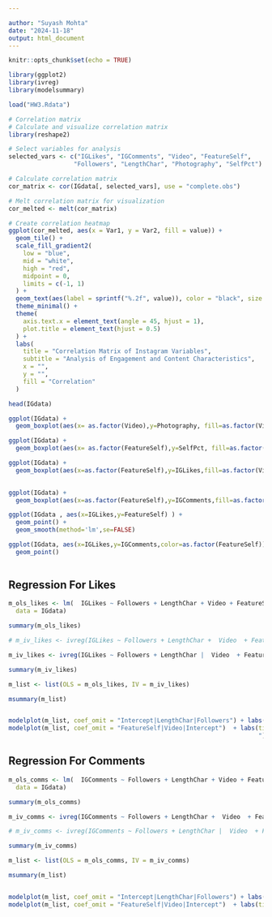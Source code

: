 ```yaml
---

author: "Suyash Mohta"
date: "2024-11-18"
output: html_document
---
```


```r
knitr::opts_chunk$set(echo = TRUE)
```

```r

library(ggplot2)
library(ivreg)
library(modelsummary)

load("HW3.Rdata")
```


```r
# Correlation matrix
# Calculate and visualize correlation matrix
library(reshape2)

# Select variables for analysis
selected_vars <- c("IGLikes", "IGComments", "Video", "FeatureSelf", 
                  "Followers", "LengthChar", "Photography", "SelfPct")

# Calculate correlation matrix
cor_matrix <- cor(IGdata[, selected_vars], use = "complete.obs")

# Melt correlation matrix for visualization
cor_melted <- melt(cor_matrix)

# Create correlation heatmap
ggplot(cor_melted, aes(x = Var1, y = Var2, fill = value)) +
  geom_tile() +
  scale_fill_gradient2(
    low = "blue",
    mid = "white",
    high = "red",
    midpoint = 0,
    limits = c(-1, 1)
  ) +
  geom_text(aes(label = sprintf("%.2f", value)), color = "black", size = 3) +
  theme_minimal() +
  theme(
    axis.text.x = element_text(angle = 45, hjust = 1),
    plot.title = element_text(hjust = 0.5)
  ) +
  labs(
    title = "Correlation Matrix of Instagram Variables",
    subtitle = "Analysis of Engagement and Content Characteristics",
    x = "",
    y = "",
    fill = "Correlation"
  )
```


```r

head(IGdata)

ggplot(IGdata) +
  geom_boxplot(aes(x= as.factor(Video),y=Photography, fill=as.factor(Video)))

```
```r

ggplot(IGdata) +
  geom_boxplot(aes(x= as.factor(FeatureSelf),y=SelfPct, fill=as.factor(FeatureSelf)))

```


```r

ggplot(IGdata) +
  geom_boxplot(aes(x=as.factor(FeatureSelf),y=IGLikes,fill=as.factor(Video) ))
  
```

```r
ggplot(IGdata) +
  geom_boxplot(aes(x=as.factor(FeatureSelf),y=IGComments,fill=as.factor(Video) ))
```




```r

ggplot(IGdata , aes(x=IGLikes,y=FeatureSelf) ) + 
  geom_point() + 
  geom_smooth(method='lm',se=FALSE)

```


```r

ggplot(IGdata, aes(x=IGLikes,y=IGComments,color=as.factor(FeatureSelf))) +
  geom_point() 
 
```


## Regression For Likes 

```r

m_ols_likes <- lm(  IGLikes ~ Followers + LengthChar + Video + FeatureSelf,
  data = IGdata)

summary(m_ols_likes)
```


```r
# m_iv_likes <- ivreg(IGLikes ~ Followers + LengthChar +  Video  + FeatureSelf |  Photography + SelfPct + Followers + LengthChar, data = IGdata)

m_iv_likes <- ivreg(IGLikes ~ Followers + LengthChar |  Video  + FeatureSelf |  Photography  + SelfPct , data = IGdata)

summary(m_iv_likes)
```

```r

m_list <- list(OLS = m_ols_likes, IV = m_iv_likes)

msummary(m_list)


modelplot(m_list, coef_omit = "Intercept|LengthChar|Followers") + labs(title = "Model for Likes")
modelplot(m_list, coef_omit = "FeatureSelf|Video|Intercept")  + labs(title = "Model for Likes
                                                                     ")

```


## Regression For Comments


```r

m_ols_comms <- lm(  IGComments ~ Followers + LengthChar + Video + FeatureSelf,
  data = IGdata)

summary(m_ols_comms)
```


```r
m_iv_comms <- ivreg(IGComments ~ Followers + LengthChar +  Video  + FeatureSelf |  Photography  + SelfPct + Followers + LengthChar, data = IGdata)

# m_iv_comms <- ivreg(IGComments ~ Followers + LengthChar |  Video  + FeatureSelf |  Photography  + SelfPct , data = IGdata)

summary(m_iv_comms)
```


```r

m_list <- list(OLS = m_ols_comms, IV = m_iv_comms)

msummary(m_list)


modelplot(m_list, coef_omit = "Intercept|LengthChar|Followers") + labs(title = "Model for Comments")
modelplot(m_list, coef_omit = "FeatureSelf|Video|Intercept")  + labs(title = "Model for Comments")
```






